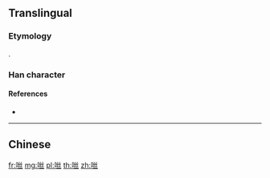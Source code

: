 {{character info/new}}
{{also|噝}}
==Translingual==

===Etymology===
{{Han simp|f=絲|t=丝}}.

===Han character===
{{Han char|rn=30|rad=口|as=05|sn=8|canj=RVVM|four=62011|ids=⿰口丝}}

====References====
* {{Han ref|hdz=10611.010|uh=549D|ud=21661}}

----

==Chinese==
{{zh-see|噝}}

[[fr:咝]]
[[mg:咝]]
[[pl:咝]]
[[th:咝]]
[[zh:咝]]